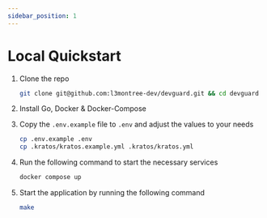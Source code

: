 ```yaml
---
sidebar_position: 1
---
```


# Local Quickstart

1. Clone the repo

   ```sh
   git clone git@github.com:l3montree-dev/devguard.git && cd devguard
   ```

2. Install Go, Docker & Docker-Compose
3. Copy the `.env.example` file to `.env` and adjust the values to your needs

    ```sh
    cp .env.example .env
    cp .kratos/kratos.example.yml .kratos/kratos.yml
    ```

4. Run the following command to start the necessary services

   ```sh
   docker compose up
   ```

5. Start the application by running the following command

   ```sh
   make
   ```
